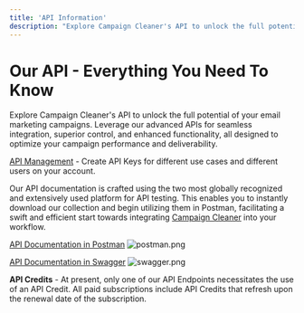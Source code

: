 ```yaml
---
title: 'API Information'
description: "Explore Campaign Cleaner's API to unlock the full potential of your email marketing campaigns. Enhance efficiency, integration, and performance."
---
```

# Our API - Everything You Need To Know

Explore Campaign Cleaner's API to unlock the full potential of your email marketing campaigns. Leverage our advanced APIs for seamless integration, superior control, and enhanced functionality, all designed to optimize your campaign performance and deliverability.

[API Management](/management/api-management) - Create API Keys for different use cases and different users on your account.

Our API documentation is crafted using the two most globally recognized and extensively used platform for API testing. This enables you to instantly download our collection and begin utilizing them in Postman, facilitating a swift and efficient start towards integrating [Campaign Cleaner](https://campaigncleaner.com) into your workflow.

[API Documentation in Postman](https://api-docs.campaigncleaner.com/)
![postman.png](/images/postman.png)

[API Documentation in Swagger](https://campaign-cleaner.github.io/swagger/)
![swagger.png](/images/swagger.png)

**API Credits** - At present, only one of our API Endpoints necessitates the use of an API Credit. All paid subscriptions include API Credits that refresh upon the renewal date of the subscription.
